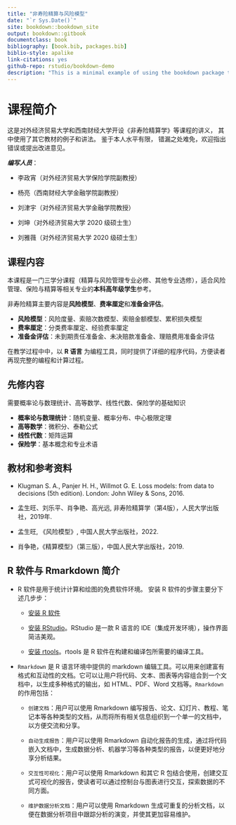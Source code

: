 ```yaml
--- 
title: "非寿险精算与风险模型"
date: "`r Sys.Date()`"
site: bookdown::bookdown_site
output: bookdown::gitbook
documentclass: book
bibliography: [book.bib, packages.bib]
biblio-style: apalike
link-citations: yes
github-repo: rstudio/bookdown-demo
description: "This is a minimal example of using the bookdown package to write a book. The output format for this example is bookdown::gitbook."
---
```



# 课程简介 {#prep}

这是对外经济贸易大学和西南财经大学开设《非寿险精算学》等课程的讲义， 其中使用了其它教材的例子和讲法。
<!-- 仅供学生内部使用， 不作为公开出版。  -->
鉴于本人水平有限， 错漏之处难免，欢迎指出错误或提出改进意见。

***编写人员***：

- 李政宵（对外经济贸易大学保险学院副教授）

- 杨亮（西南财经大学金融学院副教授）

- 刘津宇（对外经济贸易大学金融学院教授）

- 刘坤（对外经济贸易大学 2020 级硕士生）

- 刘雅薇（对外经济贸易大学 2020 级硕士生）

## 课程内容

本课程是一门三学分课程（精算与风险管理专业必修、其他专业选修），适合风险管理、保险与精算等相关专业的**本科高年级学生**参考。 

非寿险精算主要内容是**风险模型**、**费率厘定**和**准备金评估**。

- **风险模型**：风险度量、索赔次数模型、索赔金额模型、累积损失模型
- **费率厘定**：分类费率厘定、经验费率厘定
- **准备金评估**：未到期责任准备金、未决赔款准备金、理赔费用准备金评估

在教学过程中中，以 **R 语言** 为编程工具，同时提供了详细的程序代码，方便读者再现完整的编程和计算过程。


## 先修内容
需要概率论与数理统计、高等数学、线性代数、保险学的基础知识

- **概率论与数理统计**：随机变量、概率分布、中心极限定理
- **高等数学**：微积分、泰勒公式
- **线性代数**：矩阵运算
- **保险学**：基本概念和专业术语


## 教材和参考资料

- Klugman S. A., Panjer H. H., Willmot G. E. Loss models: from data to decisions (5th edition).  London: John Wiley & Sons, 2016.

- 孟生旺、刘乐平、肖争艳、高光远, 非寿险精算学（第4版），人民大学出版社，2019年.

- 孟生旺, 《风险模型》, 中国人民大学出版社，2022.

- 肖争艳，《精算模型》（第三版），中国人民大学出版社，2019.

## R 软件与 Rmarkdown 简介


- R 软件是用于统计计算和绘图的免费软件环境。
安装 R 软件的步骤主要分下述几步步：

  - [安装 R 软件](https://cran.r-project.org/)
  
  
  - [安装 RStudio](https://posit.co/download/rstudio-desktop/)。RStudio 是一款 R 语言的 IDE（集成开发环境），操作界面简洁美观。
  
  - [安装 rtools](https://mirrors.tuna.tsinghua.edu.cn/CRAN/)。rtools 是 R 软件在构建和编译包所需要的编译工具。


- ``Rmarkdown`` 是 R 语言环境中提供的 markdown 编辑工具。可以用来创建富有格式和互动性的文档。它可以让用户将代码、文本、图表等内容组合到一个文档中，以生成多种格式的输出，如 HTML、PDF、Word 文档等。``Rmarkdown`` 的作用包括：

  -	``创建文档``：用户可以使用 Rmarkdown 编写报告、论文、幻灯片、教程、笔记本等各种类型的文档，从而将所有相关信息组织到一个单一的文档中，以方便交流和分享。
  
  -	``自动生成报告``：用户可以使用 Rmarkdown 自动化报告的生成，通过将代码嵌入文档中，生成数据分析、机器学习等各种类型的报告，以便更好地分享分析结果。
  
  -	``交互性可视化``：用户可以使用 Rmarkdown 和其它 R 包结合使用，创建交互式可视化的报告，使读者可以通过控制台与图表进行交互，探索数据的不同方面。
  
  -	``维护数据分析文档``：用户可以使用 Rmarkdown 生成可重复的分析文档，以便在数据分析项目中跟踪分析的演变，并使其更加容易维护。







